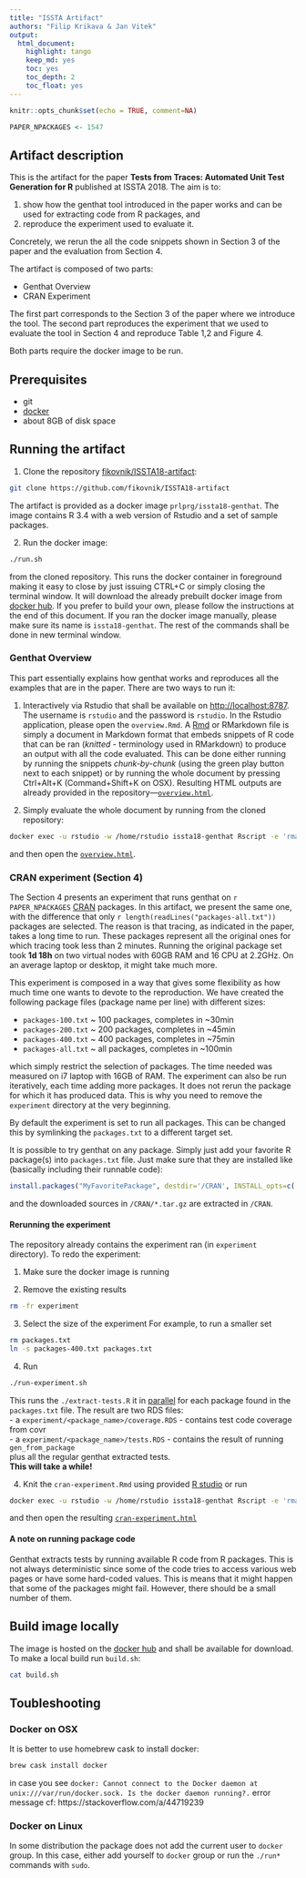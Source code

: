 ```yaml
---
title: "ISSTA Artifact"
authors: "Filip Krikava & Jan Vitek"
output:
  html_document:
    highlight: tango
    keep_md: yes
    toc: yes
    toc_depth: 2
    toc_float: yes
---
```


```r
knitr::opts_chunk$set(echo = TRUE, comment=NA)
```

```r
PAPER_NPACKAGES <- 1547
```

## Artifact description

This is the artifact for the paper __Tests from Traces: Automated Unit Test Generation for R__ published at ISSTA 2018.
The aim is to:

1. show how the genthat tool introduced in the paper works and can be used for extracting code from R packages, and
2. reproduce the experiment used to evaluate it.

Concretely, we rerun the all the code snippets shown in Section 3 of the paper and the evaluation from Section 4.

The artifact is composed of two parts:

- Genthat Overview
- CRAN Experiment

The first part corresponds to the Section 3 of the paper where we introduce the tool.
The second part reproduces the experiment that we used to evaluate the tool in Section 4 and reproduce Table 1,2 and Figure 4.

Both parts require the docker image to be run.

## Prerequisites

- git
- [docker](https://www.docker.com/community-edition)
- about 8GB of disk space

## Running the artifact

1. Clone the repository [fikovnik/ISSTA18-artifact](https://github.com/fikovnik/ISSTA18-artifact):
```sh
git clone https://github.com/fikovnik/ISSTA18-artifact
```
The artifact is provided as a docker image `prlprg/issta18-genthat`.
The image contains R 3.4 with a web version of Rstudio and a set of sample packages.

2. Run the docker image:
```sh
./run.sh
```
from the cloned repository.
This runs the docker container in foreground making it easy to close by just issuing CTRL+C or simply closing the terminal window.
It will download the already prebuilt docker image from [docker hub](https://hub.docker.com/r/fikovnik/issta18-artifact/).
If you prefer to build your own, please follow the instructions at the end of this document.
If you ran the docker image manually, please make sure its name is `issta18-genthat`.
The rest of the commands shall be done in new terminal window.

### Genthat Overview

This part essentially explains how genthat works and reproduces all the examples that are in the paper.
There are two ways to run it:

1. Interactively via Rstudio that shall be available on [http://localhost:8787](http://localhost:8787).
   The username is `rstudio` and the password is `rstudio`.
   In the Rstudio application, please open the `overview.Rmd`.
   A [Rmd](https://rmarkdown.rstudio.com/) or RMarkdown file is simply a document in Markdown format that embeds snippets of R code that can be ran (_knitted_ - terminology used in RMarkdown) to produce an output with all the code evaluated.
   This can be done either running by running the snippets _chunk-by-chunk_ (using the green play button next to each snippet) or by running the whole document by pressing Ctrl+Alt+K (Command+Shift+K on OSX). 
   Resulting HTML outputs are already provided in the repository---[`overview.html`](http://localhost:8787/files/overview.html).
   
2. Simply evaluate the whole document by running from the cloned repository:
```sh
docker exec -u rstudio -w /home/rstudio issta18-genthat Rscript -e 'rmarkdown::render("overview.Rmd")'
```
and then open the [`overview.html`](http://localhost:8787/files/overview.html).

### CRAN experiment (Section 4)

The Section 4 presents an experiment that runs genthat on `r PAPER_NPACKAGES` [CRAN](https://cran.r-project.org/) packages.
In this artifact, we present the same one, with the difference that only `r length(readLines("packages-all.txt"))` packages are selected.
The reason is that tracing, as indicated in the paper, takes a long time to run.
These packages represent all the original ones for which tracing took less than 2 minutes.
Running the original package set took **1d 18h** on two virtual nodes with 60GB RAM and 16 CPU at 2.2GHz.
On an average laptop or desktop, it might take much more.

This experiment is composed in a way that gives some flexibility as how much time one wants to devote to the reproduction.
We have created the following package files (package name per line) with different sizes:

- `packages-100.txt` ~ 100 packages, completes in ~30min
- `packages-200.txt` ~ 200 packages, completes in ~45min
- `packages-400.txt` ~ 400 packages, completes in ~75min
- `packages-all.txt` ~ all packages, completes in ~100min

which simply restrict the selection of packages.
The time needed was measured on i7 laptop with 16GB of RAM.
The experiment can also be run iteratively, each time adding more packages.
It does not rerun the package for which it has produced data.
This is why you need to remove the `experiment` directory at the very beginning.

By default the experiment is set to run all packages.
This can be changed this by symlinking the `packages.txt` to a different target set.

It is possible to try genthat on any package.
Simply just add your favorite R package(s) into `packages.txt` file.
Just make sure that they are installed like (basically including their runnable code):

```r
install.packages("MyFavoritePackage", destdir='/CRAN', INSTALL_opts=c('--example', '--install-tests', '--with-keep.source', '--no-multiarch'), dependencies=TRUE)
```

and the downloaded sources in `/CRAN/*.tar.gz` are extracted in `/CRAN`.

#### Rerunning the experiment

The repository already contains the experiment ran (in `experiment` directory). 
To redo the experiment:

1. Make sure the docker image is running

2. Remove the existing results
```sh
rm -fr experiment
```

3. Select the size of the experiment
For example, to run a smaller set
```sh
rm packages.txt
ln -s packages-400.txt packages.txt
```

4. Run
```sh
./run-experiment.sh
```
This runs the `./extract-tests.R` it in [parallel](https://www.gnu.org/software/parallel/) for each package found in the `packages.txt` file.
The result are two RDS files:  
- a `experiment/<package_name>/coverage.RDS` - contains test code coverage from covr  
- a `experiment/<package_name>/tests.RDS` - contains the result of running `gen_from_package`  
plus all the regular genthat extracted tests.  
**This will take a while!**

4. Knit the `cran-experiment.Rmd` using provided [R studio](http://localhost:8787) or run
```sh
docker exec -u rstudio -w /home/rstudio issta18-genthat Rscript -e 'rmarkdown::render("cran-experiment.Rmd")'
```
and then open the resulting [`cran-experiment.html`](http://localhost:8787/files/cran-experiment.html)

#### A note on running package code

Genthat extracts tests by running available R code from R packages.
This is not always deterministic since some of the code tries to access various web pages or have some hard-coded values.
This is means that it might happen that some of the packages might fail.
However, there should be a small number of them.

## Build image locally

The image is hosted on the [docker hub](https://hub.docker.com/r/fikovnik/issta18-artifact/) and shall be available for download.
To make a local build run `build.sh`:

```sh
cat build.sh
```

## Toubleshooting

### Docker on OSX

It is better to use homebrew cask to install docker:

```sh
brew cask install docker
```

in case you see `docker: Cannot connect to the Docker daemon at unix:///var/run/docker.sock. Is the docker daemon running?.` error message
cf: https://stackoverflow.com/a/44719239

### Docker on Linux

In some distribution the package does not add the current user to `docker` group.
In this case, either add yourself to `docker` group or run the `./run*` commands with `sudo`.